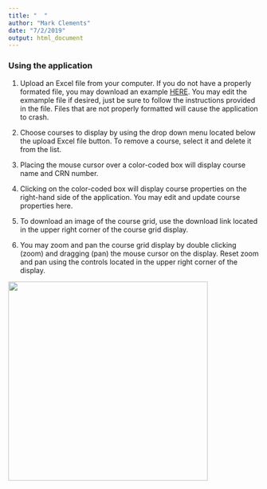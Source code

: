 ```yaml
---
title: "  "
author: "Mark Clements"
date: "7/2/2019"
output: html_document
---
```

### Using the application  

1.  Upload an Excel file from your computer. If you do not have a properly formated file, you may download an example <a href="example_course_file.xlsx" target="_blank">HERE</a>. You may edit the exmample file if desired, just be sure to follow the instructions provided in the file. Files that are not properly formatted will cause the application to crash.  
  
2.  Choose courses to display by using the drop down menu located below the upload Excel file button. To remove a course, select it and delete it from the list. 
  
3. Placing the mouse cursor over a color-coded box will display course name and CRN number.  
  
4. Clicking on the color-coded box will display course properties on the right-hand side of the application. You may edit and update course properties here.  
  
5.  To download an image of the course grid, use the download link located in the upper right corner of the course grid display. 
  
6.  You may zoom and pan the course grid display by double clicking (zoom) and dragging (pan) the mouse cursor on the display.  Reset zoom and pan using the controls located in the upper right corner of the display.  
   
  
<img src="app_running.png" height="400px"/>  